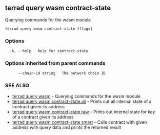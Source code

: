 ## terrad query wasm contract-state

Querying commands for the wasm module

```
terrad query wasm contract-state [flags]
```

### Options

```
  -h, --help   help for contract-state
```

### Options inherited from parent commands

```
      --chain-id string   The network chain ID
```

### SEE ALSO

* [terrad query wasm](terrad_query_wasm.md)	 - Querying commands for the wasm module
* [terrad query wasm contract-state all](terrad_query_wasm_contract-state_all.md)	 - Prints out all internal state of a contract given its address
* [terrad query wasm contract-state raw](terrad_query_wasm_contract-state_raw.md)	 - Prints out internal state for key of a contract given its address
* [terrad query wasm contract-state smart](terrad_query_wasm_contract-state_smart.md)	 - Calls contract with given address with query data and prints the returned result


